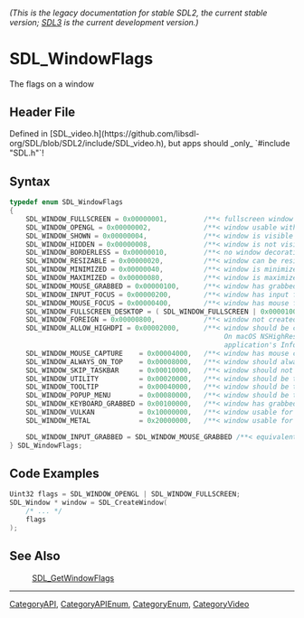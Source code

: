 ====== (This is the legacy documentation for stable SDL2, the current stable version; [https://wiki.libsdl.org/SDL3/ SDL3] is the current development version.) ======
= SDL_WindowFlags =

The flags on a window

== Header File ==

Defined in [SDL_video.h](https://github.com/libsdl-org/SDL/blob/SDL2/include/SDL_video.h), but apps should _only_ `#include "SDL.h"`!

== Syntax ==

<syntaxhighlight lang='c'>
typedef enum SDL_WindowFlags
{
    SDL_WINDOW_FULLSCREEN = 0x00000001,         /**< fullscreen window */
    SDL_WINDOW_OPENGL = 0x00000002,             /**< window usable with OpenGL context */
    SDL_WINDOW_SHOWN = 0x00000004,              /**< window is visible */
    SDL_WINDOW_HIDDEN = 0x00000008,             /**< window is not visible */
    SDL_WINDOW_BORDERLESS = 0x00000010,         /**< no window decoration */
    SDL_WINDOW_RESIZABLE = 0x00000020,          /**< window can be resized */
    SDL_WINDOW_MINIMIZED = 0x00000040,          /**< window is minimized */
    SDL_WINDOW_MAXIMIZED = 0x00000080,          /**< window is maximized */
    SDL_WINDOW_MOUSE_GRABBED = 0x00000100,      /**< window has grabbed mouse input */
    SDL_WINDOW_INPUT_FOCUS = 0x00000200,        /**< window has input focus */
    SDL_WINDOW_MOUSE_FOCUS = 0x00000400,        /**< window has mouse focus */
    SDL_WINDOW_FULLSCREEN_DESKTOP = ( SDL_WINDOW_FULLSCREEN | 0x00001000 ),
    SDL_WINDOW_FOREIGN = 0x00000800,            /**< window not created by SDL */
    SDL_WINDOW_ALLOW_HIGHDPI = 0x00002000,      /**< window should be created in high-DPI mode if supported.
                                                     On macOS NSHighResolutionCapable must be set true in the
                                                     application's Info.plist for this to have any effect. */
    SDL_WINDOW_MOUSE_CAPTURE    = 0x00004000,   /**< window has mouse captured (unrelated to MOUSE_GRABBED) */
    SDL_WINDOW_ALWAYS_ON_TOP    = 0x00008000,   /**< window should always be above others */
    SDL_WINDOW_SKIP_TASKBAR     = 0x00010000,   /**< window should not be added to the taskbar */
    SDL_WINDOW_UTILITY          = 0x00020000,   /**< window should be treated as a utility window */
    SDL_WINDOW_TOOLTIP          = 0x00040000,   /**< window should be treated as a tooltip */
    SDL_WINDOW_POPUP_MENU       = 0x00080000,   /**< window should be treated as a popup menu */
    SDL_WINDOW_KEYBOARD_GRABBED = 0x00100000,   /**< window has grabbed keyboard input */
    SDL_WINDOW_VULKAN           = 0x10000000,   /**< window usable for Vulkan surface */
    SDL_WINDOW_METAL            = 0x20000000,   /**< window usable for Metal view */

    SDL_WINDOW_INPUT_GRABBED = SDL_WINDOW_MOUSE_GRABBED /**< equivalent to SDL_WINDOW_MOUSE_GRABBED for compatibility */
} SDL_WindowFlags;</syntaxhighlight>

== Code Examples ==

<syntaxhighlight lang='c++'>
Uint32 flags = SDL_WINDOW_OPENGL | SDL_WINDOW_FULLSCREEN;
SDL_Window * window = SDL_CreateWindow(
    /* ... */
    flags
);
</syntaxhighlight>

== See Also ==

:[[SDL_GetWindowFlags]]

----
[[CategoryAPI]], [[CategoryAPIEnum]], [[CategoryEnum]], [[CategoryVideo]]


